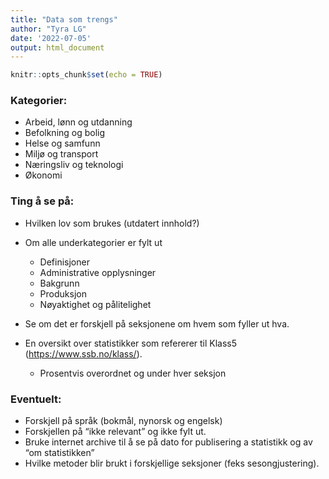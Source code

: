 ```yaml
---
title: "Data som trengs"
author: "Tyra LG"
date: '2022-07-05'
output: html_document
---
```


```r
knitr::opts_chunk$set(echo = TRUE)
```

### Kategorier:

-   Arbeid, lønn og utdanning
-   Befolkning og bolig
-   Helse og samfunn
-   Miljø og transport
-   Næringsliv og teknologi
-   Økonomi

### Ting å se på:

-   Hvilken lov som brukes (utdatert innhold?)

-   Om alle underkategorier er fylt ut

    -   Definisjoner
    -   Administrative opplysninger
    -   Bakgrunn
    -   Produksjon
    -   Nøyaktighet og pålitelighet

-   Se om det er forskjell på seksjonene om hvem som fyller ut hva.

-   En oversikt over statistikker som refererer til Klass5 (<https://www.ssb.no/klass/>).

    -   Prosentvis overordnet og under hver seksjon

### Eventuelt:

-   Forskjell på språk (bokmål, nynorsk og engelsk)
-   Forskjellen på "ikke relevant" og ikke fylt ut.
-   Bruke internet archive til å se på dato for publisering a statistikk og av "om statistikken"
-   Hvilke metoder blir brukt i forskjellige seksjoner (feks sesongjustering).
